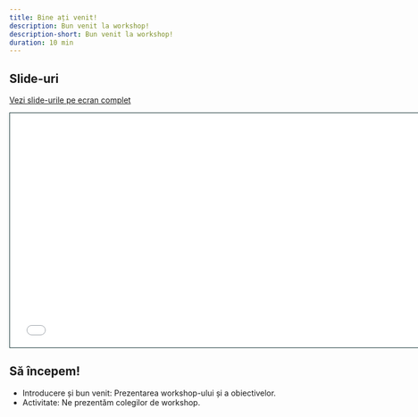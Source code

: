 ```yaml
---
title: Bine ați venit!
description: Bun venit la workshop!
description-short: Bun venit la workshop!
duration: 10 min
---
```



## Slide-uri

[Vezi slide-urile pe ecran complet](slides/01_slide.html)

```{=html}
<iframe class="slide-deck" src="slides/01_slide.html" height="420" width="747" style="border: 1px solid #123233;"></iframe>
```

## Să începem!

- Introducere și bun venit: Prezentarea workshop-ului și a obiectivelor.
- Activitate: Ne prezentăm colegilor de workshop.

